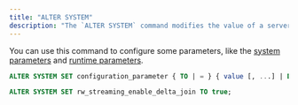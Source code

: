 ```yaml
---
title: "ALTER SYSTEM"
description: "The `ALTER SYSTEM` command modifies the value of a server configuration parameter."
---
```


You can use this command to configure some parameters, like the [system parameters](/operate/view-configure-system-parameters#how-to-configure-system-parameters) and [runtime parameters](/docs/current/view-configure-runtime-parameters/#how-to-configure-runtime-parameters).

```sql Syntax
ALTER SYSTEM SET configuration_parameter { TO | = } { value [, ...] | DEFAULT }
```
```sql Examples
ALTER SYSTEM SET rw_streaming_enable_delta_join TO true;
```
